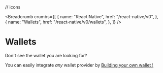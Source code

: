// icons

<Breadcrumb
	crumbs={[
		{
			name: "React Native",
			href: "/react-native/v0",
		},
		{
			name: "Wallets",
			href: "/react-native/v0/wallets",
		},
	]}
/>

# Wallets

<div className="grid-cols-1 md:grid-cols-3 grid gap-x-10 gap-y-16 mt-20">
	<WalletCard label="MetaMask" href="/react-native/v0/wallets/metamask" icon={MetaMaskIcon} />
	<WalletCard label="Coinbase" href="/react-native/v0/wallets/coinbase" icon={CoinbaseIcon} />
	<WalletCard label="WalletConnect" href="/react-native/v0/wallets/walletconnect" icon={WalletConnectIcon} />
	<WalletCard label="Smart Wallet" href="/react-native/v0/wallets/smartwallet" icon={SmartWalletIcon} />
  <WalletCard label="Embedded Wallet" href="/react-native/v0/wallets/embedded-wallet" icon={EmbeddedWalletIcon} />
  <WalletCard label="Local Wallet" href="/react-native/v0/wallets/local-wallet" icon={LocalWalletIcon} />
  <WalletCard label="Magic Link (deprecated)" href="/react-native/v0/wallets/magiclink" icon={MagicLinkIcon} />
  <WalletCard label="Rainbow" href="/react-native/v0/wallets/rainbow" icon={RainbowIcon} />

</div>

<div className="h-12" />

<Callout variant='info'>

Don't see the wallet you are looking for?

You can easily integrate _any_ wallet provider by [Building your own wallet !](/wallet/build-a-wallet)

</Callout>
